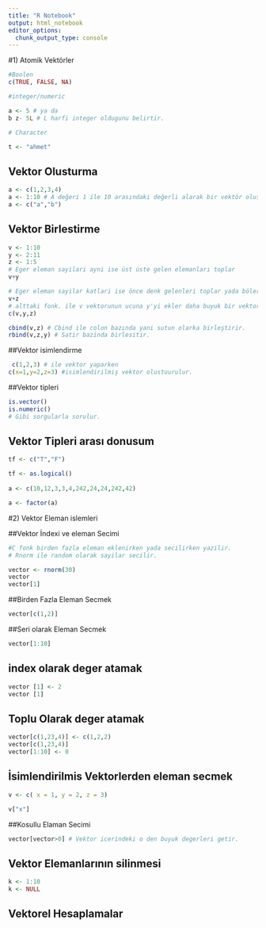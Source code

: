```yaml
---
title: "R Notebook"
output: html_notebook
editor_options: 
  chunk_output_type: console
---
```

#1) Atomik Vektörler

```r
#Boolen 
c(TRUE, FALSE, NA)

#integer/numeric

a <- 5 # ya da 
b z- 5L # L harfi integer oldugunu belirtir.

# Character

t <- "ahmet"
```

## Vektor Olusturma 

```r
a <- c(1,2,3,4)
a <- 1:10 # A değeri 1 ile 10 arasındaki değerli alarak bir vektör olusturur.
a <- c("a","b")

```

## Vektor Birlestirme 

```r
v <- 1:10
y <- 2:11
z <- 1:5
# Eger eleman sayilari ayni ise üst üste gelen elemanları toplar 
v+y

# Eger eleman sayilar katlari ise önce denk gelenleri toplar yada bölerek ekler.v
v+z
# alttaki fonk. ile v vektorunun ucuna y'yi ekler daha buyuk bir vektor olur.
c(v,y,z) 

cbind(v,z) # Cbind ile colon bazında yani sutun olarka birleştirir.
rbind(v,z,y) # Satir bazinda birlesitir. 
```

##Vektor isimlendirme
```r
 c(1,2,3) # ile vektor yaparken
c(x=1,y=2,z=3) #isimlendirilmiş vektor olustuurulur.
```

##Vektor tipleri

```r
is.vector()
is.numeric()
# Gibi sorgularla sorulur.

```

## Vektor Tipleri arası donusum

```r
tf <- c("T","F")

tf <- as.logical()
 
a <- c(10,12,3,3,4,242,24,24,242,42)

a <- factor(a)

```

#2) Vektor Eleman islemleri

##Vektor İndexi ve eleman Secimi 
```r
#C fonk birden fazla eleman eklenirken yada secilirken yazilir.
# Rnorm ile random olarak sayilar secilir.

vector <- rnorm(30)
vector
vector[1]
```

##Birden Fazla Eleman Secmek
```r
vector[c(1,2)]
```

##Seri olarak Eleman Secmek 
```r
vector[1:10]
```

## index olarak deger atamak

```r


vector [1] <- 2
vector [1]
```

## Toplu Olarak deger atamak 

```r
vector[c(1,23,4)] <- c(1,2,2)
vector[c(1,23,4)]
vector[1:10] <- 0
```


## İsimlendirilmis Vektorlerden eleman secmek

```r
v <- c( x = 1, y = 2, z = 3)

v["x"]

```


##Kosullu Elaman Secimi 

```r
vector[vector>0] # Vektor icerindeki o den buyuk degerleri getir. 


```

## Vektor Elemanlarının silinmesi 

```r
k <- 1:10
k <- NULL 

```


## Vektorel Hesaplamalar 

```r

```



